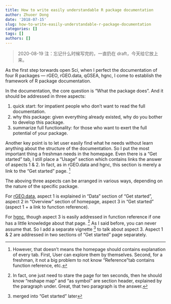 ```yaml
---
title: How to write easily understandable R package documentation
author: Zhuoer Dong
date: '2018-07-15'
slug: how-to-write-easily-understandable-r-package-documentation
categories: []
tags: []
authors: []
---
```



> 2020-08-19 注：忘记什么时候写完的，一直扔在 draft，今天给它放上来。

As the first step torwards open Sci, when I perfect the documentation of four R packages --- rGEO, rGEO.data, qGSEA, hgnc, I  come to establish the framework of R package documentation.

In the documentation, the core question is "What the package does". And it should be addressed in three aspects:  

  1. quick start: for impatient people who don't want to read the full documentation.  
  1. why this package: given everything already existed, why do you bother to develop this package.  
  1. summarize full functionality: for those who want to exert the full potential of your package.  

Another key point is to let user easily find what he needs without learn anything about the structure of the documentation. So I put the most important thing a freshman needs in the homepage. Even there is a "Get started" tab, I still place a "Usage" section which contains links the answer of aspects 1 & 2. In fact, as in rGEO.data and hgnc, this section is merely a link to the "Get started" page. ^[However, that doesn't means the homepage should contains explanation of every tab. First, User can explore them by themselves. Second, for a freshman, it not a big problem to not know "Reference"tab contains function reference, etc.]

The aboving three aspects can be arranged in various ways, depending on the nature of the specific package. 

For [rGEO.data](https://pkgdown.dongzhuoer.com/dongzhuoer/rgeo.data/), aspect 1 is explained in "Data" section of "Get started", aspect 2 in "Overview" section of homepage, aspect 3 in "Get started" (aspect 1 + a link to function reference).

For [hgnc](https://pkgdown.dongzhuoer.com/dongzhuoer/hgnc/), though aspect 3 is easily addressed in function reference if one has a little knowledge about that page. ^[In fact, one just need to stare the page for ten seconds, then he should know "reshape map" and "as symbol" are section header, explained by the paragraph under. Great, that two paragraph is the answer.] As I said before, you can never assume that. So I add a separate vignette ^[merged into "Get started" later] to talk about aspect 3. Aspect 1 & 2 are addressed in two sections of "Get started" page separately.
